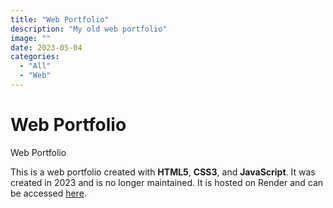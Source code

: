 ```yaml
---
title: "Web Portfolio"
description: "My old web portfolio"
image: ""
date: 2023-05-04
categories:
  - "All"
  - "Web"
---
```


# Web Portfolio

Web Portfolio

This is a web portfolio created with **HTML5**, **CSS3**, and **JavaScript**. It was created in 2023 and is no longer maintained.
It is hosted on Render and can be accessed [here](https://alex-nager-portfolio.onrender.com/).


